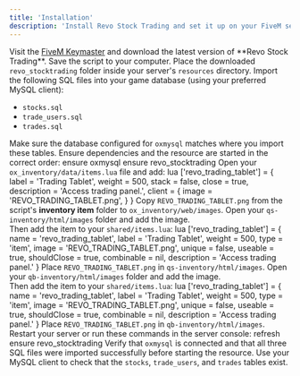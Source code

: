 ```yaml
---
title: 'Installation'
description: 'Install Revo Stock Trading and set it up on your FiveM server.'
---
```


<Steps>
  <Step title="Download Stock Trading">
    Visit the <a href="https://keymaster.fivem.net/" target="_blank">FiveM Keymaster</a> and download the latest version of **Revo Stock Trading**. Save the script to your computer.
  </Step>
  <Step title="Add to Resources">
    Place the downloaded <code>revo_stocktrading</code> folder inside your server's <code>resources</code> directory.
  </Step>
  <Step title="Import Required SQL Files">
    Import the following SQL files into your game database (using your preferred MySQL client):
    <ul>
      <li><code>stocks.sql</code></li>
      <li><code>trade_users.sql</code></li>
      <li><code>trades.sql</code></li>
    </ul>
    Make sure the database configured for <code>oxmysql</code> matches where you import these tables.
  </Step>
  <Step title="Configure server.cfg">
    Ensure dependencies and the resource are started in the correct order:
    <CodeGroup>
      ensure oxmysql
      ensure revo_stocktrading
    </CodeGroup>
  </Step>
  <Step title="Add Trading Tablet to Your Inventory System">
    <Tabs>
      <Tab title="ox_inventory">
        Open your <code>ox_inventory/data/items.lua</code> file and add:
        <CodeGroup>
          lua
          ['revo_trading_tablet'] = {
            label = 'Trading Tablet',
            weight = 500,
            stack = false,
            close = true,
            description = 'Access trading panel.',
            client = {
              image = 'REVO_TRADING_TABLET.png',
            }
          }
        </CodeGroup>
        <Tip>
          Copy <code>REVO_TRADING_TABLET.png</code> from the script's <b>inventory item</b> folder to <code>ox_inventory/web/images</code>.
        </Tip>
      </Tab>
      <Tab title="qs-inventory">
        Open your <code>qs-inventory/html/images</code> folder and add the image.<br/>
        Then add the item to your <code>shared/items.lua</code>:
        <CodeGroup>
          lua
          ['revo_trading_tablet'] = {
            name = 'revo_trading_tablet',
            label = 'Trading Tablet',
            weight = 500,
            type = 'item',
            image = 'REVO_TRADING_TABLET.png',
            unique = false,
            useable = true,
            shouldClose = true,
            combinable = nil,
            description = 'Access trading panel.'
          }
        </CodeGroup>
        <Tip>
          Place <code>REVO_TRADING_TABLET.png</code> in <code>qs-inventory/html/images</code>.
        </Tip>
      </Tab>
      <Tab title="qb-inventory">
        Open your <code>qb-inventory/html/images</code> folder and add the image.<br/>
        Then add the item to your <code>shared/items.lua</code>:
        <CodeGroup>
          lua
          ['revo_trading_tablet'] = {
            name = 'revo_trading_tablet',
            label = 'Trading Tablet',
            weight = 500,
            type = 'item',
            image = 'REVO_TRADING_TABLET.png',
            unique = false,
            useable = true,
            shouldClose = true,
            combinable = nil,
            description = 'Access trading panel.'
          }
        </CodeGroup>
        <Tip>
          Place <code>REVO_TRADING_TABLET.png</code> in <code>qb-inventory/html/images</code>.
        </Tip>
      </Tab>
    </Tabs>
  </Step>
  <Step title="Start the Resource">
    Restart your server or run these commands in the server console:
    <CodeGroup>
      refresh
      ensure revo_stocktrading
    </CodeGroup>
  </Step>
</Steps>

<Tip>
  Verify that <code>oxmysql</code> is connected and that all three SQL files were imported successfully before starting the resource.
  Use your MySQL client to check that the <code>stocks</code>, <code>trade_users</code>, and <code>trades</code> tables exist.
  
</Tip>